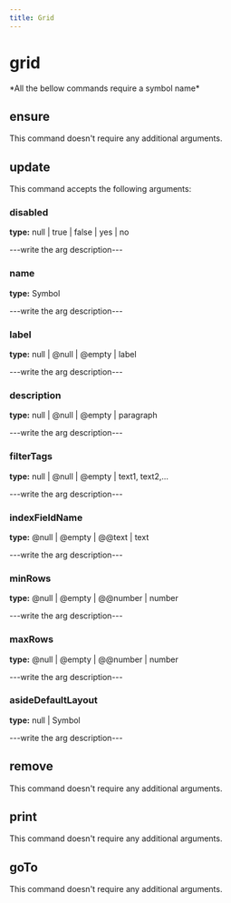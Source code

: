 ```yaml
---
title: Grid
---
```


# grid


  <Callout type="error" emoji="">
   *All the bellow commands require a symbol name*
  </Callout>

## ensure

This command doesn't require any additional arguments.


## update

This command accepts the following arguments:

### disabled
**type:** null | true | false | yes | no

---write the arg description---

### name
**type:** Symbol

---write the arg description---

### label
**type:** null | @null | @empty | label

---write the arg description---

### description
**type:** null | @null | @empty | paragraph

---write the arg description---

### filterTags
**type:** null | @null | @empty | text1, text2,...

---write the arg description---

### indexFieldName
**type:** @null | @empty | @@text | text

---write the arg description---

### minRows
**type:** @null | @empty | @@number | number

---write the arg description---

### maxRows
**type:** @null | @empty | @@number | number

---write the arg description---

### asideDefaultLayout
**type:** null | Symbol

---write the arg description---


## remove

This command doesn't require any additional arguments.


## print

This command doesn't require any additional arguments.


## goTo


This command doesn't require any additional arguments.

